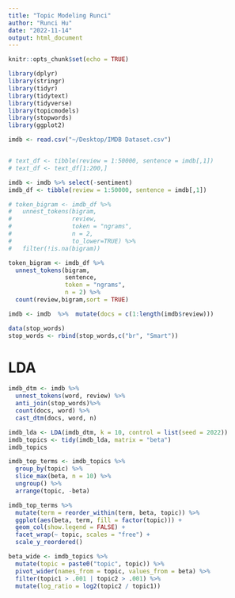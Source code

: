 ```yaml
---
title: "Topic Modeling Runci"
author: "Runci Hu"
date: "2022-11-14"
output: html_document
---
```


```r
knitr::opts_chunk$set(echo = TRUE)
```

```r
library(dplyr)
library(stringr)
library(tidyr)
library(tidytext)
library(tidyverse)
library(topicmodels)
library(stopwords)
library(ggplot2)

imdb <- read.csv("~/Desktop/IMDB Dataset.csv")


# text_df <- tibble(review = 1:50000, sentence = imdb[,1]) 
# text_df <- text_df[1:200,]
```

```r
imdb <- imdb %>% select(-sentiment)
imdb_df <- tibble(review = 1:50000, sentence = imdb[,1])
```

```r
# token_bigram <- imdb_df %>% 
#   unnest_tokens(bigram, 
#                 review, 
#                 token = "ngrams", 
#                 n = 2, 
#                 to_lower=TRUE) %>% 
#   filter(!is.na(bigram))

token_bigram <- imdb_df %>% 
  unnest_tokens(bigram, 
                sentence, 
                token = "ngrams", 
                n = 2) %>% 
  count(review,bigram,sort = TRUE)
```



```r
imdb <- imdb  %>%  mutate(docs = c(1:length(imdb$review)))

data(stop_words)
stop_words <- rbind(stop_words,c("br", "Smart"))
```



# LDA
```r
imdb_dtm <- imdb %>%
  unnest_tokens(word, review) %>%
  anti_join(stop_words)%>%
  count(docs, word) %>%
  cast_dtm(docs, word, n)

imdb_lda <- LDA(imdb_dtm, k = 10, control = list(seed = 2022))
imdb_topics <- tidy(imdb_lda, matrix = "beta")
imdb_topics

imdb_top_terms <- imdb_topics %>%
  group_by(topic) %>%
  slice_max(beta, n = 10) %>% 
  ungroup() %>%
  arrange(topic, -beta)

imdb_top_terms %>%
  mutate(term = reorder_within(term, beta, topic)) %>%
  ggplot(aes(beta, term, fill = factor(topic))) +
  geom_col(show.legend = FALSE) +
  facet_wrap(~ topic, scales = "free") +
  scale_y_reordered()

beta_wide <- imdb_topics %>%
  mutate(topic = paste0("topic", topic)) %>%
  pivot_wider(names_from = topic, values_from = beta) %>% 
  filter(topic1 > .001 | topic2 > .001) %>%
  mutate(log_ratio = log2(topic2 / topic1))
```


